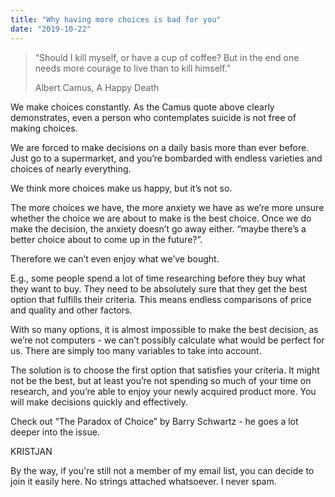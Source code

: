 ```yaml
---
title: "Why having more choices is bad for you"
date: "2019-10-22"
---
```


> “Should I kill myself, or have a cup of coffee? But in the end one needs more courage to live than to kill himself.”
> 
> Albert Camus, A Happy Death

We make choices constantly. As the Camus quote above clearly demonstrates, even a person who contemplates suicide is not free of making choices.

We are forced to make decisions on a daily basis more than ever before. Just go to a supermarket, and you’re bombarded with endless varieties and choices of nearly everything.

We think more choices make us happy, but it’s not so.

The more choices we have, the more anxiety we have as we’re more unsure whether the choice we are about to make is the best choice. Once we do make the decision, the anxiety doesn’t go away either. “maybe there’s a better choice about to come up in the future?”.

Therefore we can’t even enjoy what we’ve bought.

E.g., some people spend a lot of time researching before they buy what they want to buy. They need to be absolutely sure that they get the best option that fulfills their criteria. This means endless comparisons of price and quality and other factors.

With so many options, it is almost impossible to make the best decision, as we’re not computers - we can’t possibly calculate what would be perfect for us. There are simply too many variables to take into account.

The solution is to choose the first option that satisfies your criteria. It might not be the best, but at least you’re not spending so much of your time on research, and you’re able to enjoy your newly acquired product more. You will make decisions quickly and effectively.

Check out “The Paradox of Choice” by Barry Schwartz - he goes a lot deeper into the issue.

KRISTJAN

By the way, if you're still not a member of my email list, you can decide to join it easily here. No strings attached whatsoever. I never spam.
